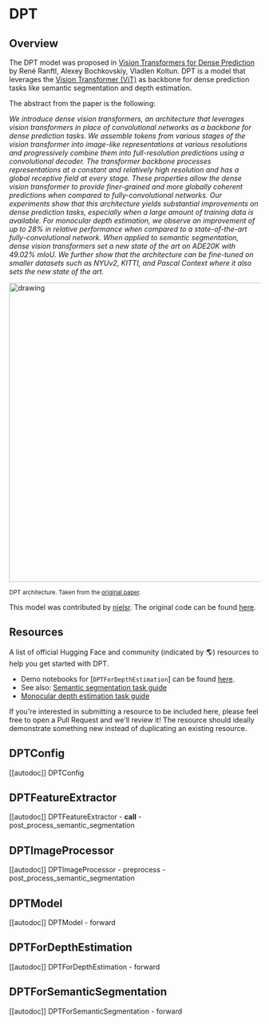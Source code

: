 <!--Copyright 2022 The HuggingFace Team. All rights reserved.

Licensed under the Apache License, Version 2.0 (the "License"); you may not use this file except in compliance with
the License. You may obtain a copy of the License at

http://www.apache.org/licenses/LICENSE-2.0

Unless required by applicable law or agreed to in writing, software distributed under the License is distributed on
an "AS IS" BASIS, WITHOUT WARRANTIES OR CONDITIONS OF ANY KIND, either express or implied. See the License for the
specific language governing permissions and limitations under the License.
-->

# DPT

## Overview

The DPT model was proposed in [Vision Transformers for Dense Prediction](https://arxiv.org/abs/2103.13413) by René Ranftl, Alexey Bochkovskiy, Vladlen Koltun.
DPT is a model that leverages the [Vision Transformer (ViT)](vit) as backbone for dense prediction tasks like semantic segmentation and depth estimation.

The abstract from the paper is the following:

*We introduce dense vision transformers, an architecture that leverages vision transformers in place of convolutional networks as a backbone for dense prediction tasks. We assemble tokens from various stages of the vision transformer into image-like representations at various resolutions and progressively combine them into full-resolution predictions using a convolutional decoder. The transformer backbone processes representations at a constant and relatively high resolution and has a global receptive field at every stage. These properties allow the dense vision transformer to provide finer-grained and more globally coherent predictions when compared to fully-convolutional networks. Our experiments show that this architecture yields substantial improvements on dense prediction tasks, especially when a large amount of training data is available. For monocular depth estimation, we observe an improvement of up to 28% in relative performance when compared to a state-of-the-art fully-convolutional network. When applied to semantic segmentation, dense vision transformers set a new state of the art on ADE20K with 49.02% mIoU. We further show that the architecture can be fine-tuned on smaller datasets such as NYUv2, KITTI, and Pascal Context where it also sets the new state of the art.*

<img src="https://huggingface.co/datasets/huggingface/documentation-images/resolve/main/dpt_architecture.jpg"
alt="drawing" width="600"/>

<small> DPT architecture. Taken from the <a href="https://arxiv.org/abs/2103.13413" target="_blank">original paper</a>. </small>

This model was contributed by [nielsr](https://huggingface.co/nielsr). The original code can be found [here](https://github.com/isl-org/DPT).

## Resources

A list of official Hugging Face and community (indicated by 🌎) resources to help you get started with DPT.

- Demo notebooks for [`DPTForDepthEstimation`] can be found [here](https://github.com/NielsRogge/Transformers-Tutorials/tree/master/DPT).
- See also: [Semantic segmentation task guide](./tasks/semantic_segmentation)
- [Monocular depth estimation task guide](./tasks/monocular_depth_estimation.mdx)

If you're interested in submitting a resource to be included here, please feel free to open a Pull Request and we'll review it! The resource should ideally demonstrate something new instead of duplicating an existing resource.

## DPTConfig

[[autodoc]] DPTConfig

## DPTFeatureExtractor

[[autodoc]] DPTFeatureExtractor
    - __call__
    - post_process_semantic_segmentation

## DPTImageProcessor

[[autodoc]] DPTImageProcessor
    - preprocess
    - post_process_semantic_segmentation

## DPTModel

[[autodoc]] DPTModel
    - forward

## DPTForDepthEstimation

[[autodoc]] DPTForDepthEstimation
    - forward

## DPTForSemanticSegmentation

[[autodoc]] DPTForSemanticSegmentation
    - forward
